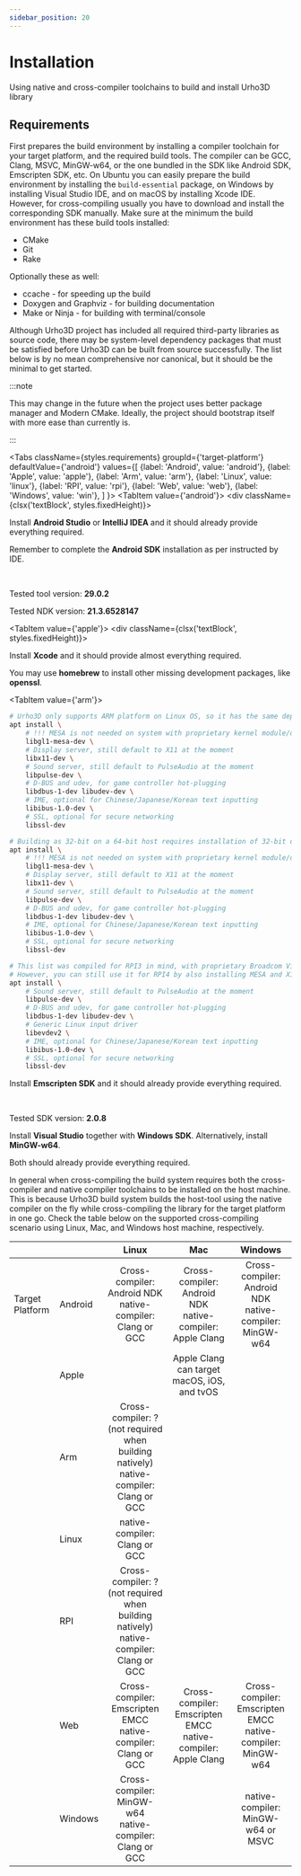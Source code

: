 ```yaml
---
sidebar_position: 20
---
```



# Installation

Using native and cross-compiler toolchains to build and install Urho3D library

## Requirements

First prepares the build environment by installing a compiler toolchain for your target platform, and the required build tools. The compiler can be GCC, Clang, MSVC, MinGW-w64, or the one bundled in the SDK like Android SDK, Emscripten SDK, etc. On Ubuntu you can easily prepare the build environment by installing the `build-essential` package, on Windows by installing Visual Studio IDE, and on macOS by installing Xcode IDE. However, for cross-compiling usually you have to download and install the corresponding SDK manually. Make sure at the minimum the build environment has these build tools installed:
- CMake
- Git
- Rake

Optionally these as well:
- ccache - for speeding up the build
- Doxygen and Graphviz - for building documentation
- Make or Ninja - for building with terminal/console

Although Urho3D project has included all required third-party libraries as source code, there may be system-level dependency packages that must be satisfied before Urho3D can be built from source successfully. The list below is by no mean comprehensive nor canonical, but it should be the minimal to get started.

:::note

This may change in the future when the project uses better package manager and Modern CMake. Ideally, the project should bootstrap itself with more ease than currently is.

:::

<Tabs
  className={styles.requirements}
  groupId={'target-platform'}
  defaultValue={'android'}
  values={[
    {label: 'Android', value: 'android'},
    {label: 'Apple', value: 'apple'},
    {label: 'Arm', value: 'arm'},
    {label: 'Linux', value: 'linux'},
    {label: 'RPI', value: 'rpi'},
    {label: 'Web', value: 'web'},
    {label: 'Windows', value: 'win'},
  ]
  }>
  <TabItem value={'android'}>
    <div className={clsx('textBlock', styles.fixedHeight)}>
      <p>Install <strong>Android Studio</strong> or <strong>IntelliJ IDEA</strong> and it should already provide everything required.</p>
      <p>Remember to complete the <strong>Android SDK</strong> installation as per instructed by IDE.</p>
      <br/>
      <p>Tested tool version: <strong>29.0.2</strong></p>
      <p>Tested NDK version: <strong>21.3.6528147</strong></p>
    </div>
  </TabItem>
  <TabItem value={'apple'}>
    <div className={clsx('textBlock', styles.fixedHeight)}>
      <p>Install <strong>Xcode</strong> and it should provide almost everything required.</p>
      <p>You may use <strong>homebrew</strong> to install other missing development packages, like <strong>openssl</strong>.</p>
    </div>
  </TabItem>
  <TabItem value={'arm'}>

```bash
# Urho3D only supports ARM platform on Linux OS, so it has the same deps as building Linux platform
apt install \
    # !!! MESA is not needed on system with proprietary kernel module/driver !!!
    libgl1-mesa-dev \
    # Display server, still default to X11 at the moment
    libx11-dev \
    # Sound server, still default to PulseAudio at the moment
    libpulse-dev \
    # D-BUS and udev, for game controller hot-plugging
    libdbus-1-dev libudev-dev \
    # IME, optional for Chinese/Japanese/Korean text inputting
    libibus-1.0-dev \
    # SSL, optional for secure networking
    libssl-dev
```

  </TabItem>
  <TabItem value={'linux'}>

```bash
# Building as 32-bit on a 64-bit host requires installation of 32-bit development packages too
apt install \
    # !!! MESA is not needed on system with proprietary kernel module/driver !!!
    libgl1-mesa-dev \
    # Display server, still default to X11 at the moment
    libx11-dev \
    # Sound server, still default to PulseAudio at the moment
    libpulse-dev \
    # D-BUS and udev, for game controller hot-plugging
    libdbus-1-dev libudev-dev \
    # IME, optional for Chinese/Japanese/Korean text inputting
    libibus-1.0-dev \
    # SSL, optional for secure networking
    libssl-dev
```

  </TabItem>
  <TabItem value={'rpi'}>

```bash
# This list was compiled for RPI3 in mind, with proprietary Broadcom Video Core proprietary driver
# However, you can still use it for RPI4 by also installing MESA and X11 on top of it
apt install \
    # Sound server, still default to PulseAudio at the moment
    libpulse-dev \
    # D-BUS and udev, for game controller hot-plugging
    libdbus-1-dev libudev-dev \
    # Generic Linux input driver
    libevdev2 \
    # IME, optional for Chinese/Japanese/Korean text inputting
    libibus-1.0-dev \
    # SSL, optional for secure networking
    libssl-dev
```

  </TabItem>
  <TabItem value={'web'}>
    <div className={clsx('textBlock', styles.fixedHeight)}>
      <p>Install <strong>Emscripten SDK</strong> and it should already provide everything required.</p>
      <br/>
      <p>Tested SDK version: <strong>2.0.8</strong></p>
    </div>
  </TabItem>
  <TabItem value={'win'}>
    <div className={clsx('textBlock', styles.fixedHeight)}>
      <p>
        Install <strong>Visual Studio</strong> together with <strong>Windows SDK</strong>.
        Alternatively, install <strong>MinGW-w64</strong>.
      </p>
      <p>Both should already provide everything required.</p>
    </div>
  </TabItem>
</Tabs>

In general when cross-compiling the build system requires both the cross-compiler and native compiler toolchains to be installed on the host machine. This is because Urho3D build system builds the host-tool using the native compiler on the fly while cross-compiling the library for the target platform in one go. Check the table below on the supported cross-compiling scenario using Linux, Mac, and Windows host machine, respectively.

<CompilerMatrix>

  |               |       |Linux|Mac|Windows|
  |---------------|-------|:---:|:-:|:-----:|
  |Target Platform|Android|Cross-compiler: Android NDK<br/>native-compiler: Clang or GCC|Cross-compiler: Android NDK<br/>native-compiler: Apple Clang|Cross-compiler: Android NDK<br/>native-compiler: MinGW-w64|
  |               |Apple  ||Apple Clang can target macOS, iOS, and tvOS||
  |               |Arm    |Cross-compiler: ? (not required when building natively)<br/>native-compiler: Clang or GCC||
  |               |Linux  |native-compiler: Clang or GCC||
  |               |RPI    |Cross-compiler: ? (not required when building natively)<br/>native-compiler: Clang or GCC||
  |               |Web    |Cross-compiler: Emscripten EMCC<br/>native-compiler: Clang or GCC|Cross-compiler: Emscripten EMCC<br/>native-compiler: Apple Clang|Cross-compiler: Emscripten EMCC<br/>native-compiler: MinGW-w64|
  |               |Windows|Cross-compiler: MinGW-w64<br/>native-compiler: Clang or GCC||native-compiler: MinGW-w64 or MSVC

</CompilerMatrix>
